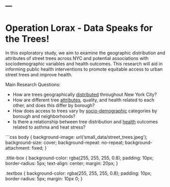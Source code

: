 ---
---

<div class="title-box">
  <h1>Operation Lorax - Data Speaks for the Trees!</h1>
</div>

<div class="textbox">
  In this exploratory study, we aim to examine the geographic distribution and attributes of street trees across NYC and potential associations with sociodemographic variables and health outcomes. This research will aid in informing public health interventions to promote equitable access to urban street trees and improve health.
  
  Main Research Questions:
  
- How are trees geographically [distributed](tree_distribution.html) throughout New York City?
- How are different tree [attributes](comparative_tree_status.html), quality, and health related to each other, and does this differ by borough?
- How does access to trees vary by [socio-demographic](sociodemographic.html) categories by borough and neighborhoods?
- Is there a relationship between tree distribution and [health](health.html) outcomes related to asthma and heat stress?
</div>

```css
body {
  background-image: url('small_data/street_trees.jpeg');
  background-size: cover; 
  background-repeat: no-repeat;
  background-attachment: fixed; 
}

.title-box {
  background-color: rgba(255, 255, 255, 0.8);
  padding: 10px;
  border-radius: 5px;
  text-align: center;
  margin: 20px;
}

.textbox {
  background-color: rgba(255, 255, 255, 0.8);
  padding: 10px;
  border-radius: 5px;
  margin: 10px 0;
}
